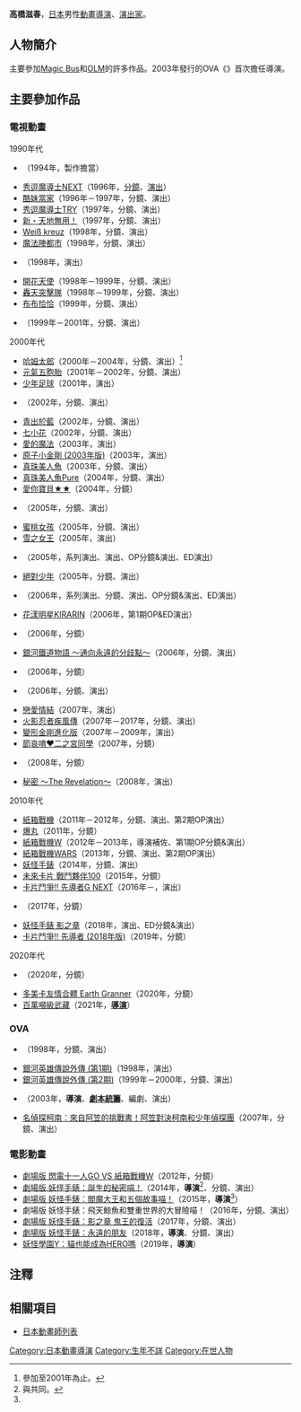 {{multiple issues|
{{Notability Unreferenced|time=2016-07-25T15:34:49+00:00}}
{{Primarysources|time=2016-07-25T15:34:49+00:00}}
}}
{{noteTA|G1=Anime}}
{{japanese|japanese=高橋 滋春|kana=たかはし しげはる|romaji=Takahashi Shigeharu}}
'''高橋滋春'''，[[日本|日本]]男性[[動畫|動畫]][[導演|導演]]、[[戲劇|演出家]]。

== 人物簡介 ==
主要參加[[Magic_Bus|Magic Bus]]和[[OLM|OLM]]的許多作品。2003年發行的OVA《{{lang|ja|ふたりのジョー}}》首次擔任導演。

== 主要參加作品 ==
=== 電視動畫 ===
; 1990年代
* {{link-ja|超變身俏妞|超くせになりそう}}（1994年，製作擔當）
* [[秀逗魔導士_(動畫)#秀逗魔導士NEXT|秀逗魔導士NEXT]]（1996年，[[分鏡|分鏡]]、[[戲劇|演出]]）
* [[酷妹當家|酷妹當家]]（1996年－1997年，分鏡、演出）
* [[秀逗魔導士_(動畫)#秀逗魔導士TRY|秀逗魔導士TRY]]（1997年，分鏡、演出）
* [[天地無用！#新·天地無用！|新・天地無用！]]（1997年，分鏡、演出）
* [[白色十字架|Weiß kreuz]]（1998年，分鏡、演出）
* [[魔法陣都市|魔法陣都市]]（1998年，分鏡、演出）
* {{link-ja|LET'S 努普努普|LET'S ぬぷぬぷっ}}（1998年，演出）
* [[開花天使|開花天使]]（1998年－1999年，分鏡、演出）
* [[轟天突擊隊|轟天突擊隊]]（1998年－1999年，分鏡、演出）
* [[布布恰恰|布布恰恰]]（1999年，分鏡、演出）
* {{link-ja|週刊故事樂園|週刊ストーリーランド}}（1999年－2001年，分鏡、演出）

; 2000年代
* [[哈姆太郎|哈姆太郎]]（2000年－2004年，分鏡、演出）<ref>參加至2001年為止。</ref>
* [[元氣五胞胎|元氣五胞胎]]（2001年－2002年，分鏡、演出）
* [[少年足球|少年足球]]（2001年，演出）
* {{link-ja|魔王但丁|魔王ダンテ}}（2002年，分鏡、演出）
* [[青出於藍_(漫畫)|青出於藍]]（2002年，分鏡、演出）
* [[七小花|七小花]]（2002年，分鏡、演出）
* [[愛的魔法|愛的魔法]]（2003年，演出）
* [[鐵臂阿童木_(2003年動畫)|原子小金剛 (2003年版)]]（2003年，演出）
* [[真珠美人魚|真珠美人魚]]（2003年，分鏡、演出）
* [[真珠美人魚|真珠美人魚Pure]]（2004年，分鏡、演出）
* [[愛你寶貝|愛你寶貝★★]]（2004年，分鏡）
* {{link-ja|笨笨森林日記|だめっこどうぶつ}}（2005年，分鏡、演出）
* [[蜜桃女孩|蜜桃女孩]]（2005年，分鏡、演出）
* [[雪之女王|雪之女王]]（2005年，演出）
* {{link-ja|Play Ball (漫畫)|プレイボール (漫画)|Play Ball}}（2005年，系列演出、演出、OP分鏡&演出、ED演出）
* [[絕對少年|絕對少年]]（2005年，分鏡、演出）
* {{link-ja|Play Ball (漫畫)|プレイボール (漫画)|Play Ball 2nd}}（2006年，系列演出、分鏡、演出、OP分鏡&演出、ED演出）
* [[偶像宣言|花漾明星KIRARIN]]（2006年，第1期OP&ED演出）
* {{link-ja|暗夜第六感|NIGHT HEAD GENESIS}}（2006年，分鏡）
* [[銀河鐵道物語|銀河鐵道物語 ～通向永遠的分歧點～]]（2006年，分鏡、演出）
* {{link-ja|Tactical Roar|タクティカルロア}}（2006年，分鏡）
* {{link-ja|銀色的奧林西斯|銀色のオリンシス}}（2006年，分鏡、演出）
* [[戀愛情結|戀愛情結]]（2007年，演出）
* [[火影忍者疾風傳|火影忍者疾風傳]]（2007年－2017年，分鏡、演出）
* [[變形金剛進化版|變形金剛進化版]]（2007年－2009年，演出）
* [[節哀唷♥二之宮同學|節哀唷♥二之宮同學]]（2007年，分鏡）
* {{link-ja|旁邊的兒童 我的火腿組|はたらキッズ マイハム組}}（2008年，分鏡）
* [[最高機密_(漫畫)|秘密 ～The Revelation～]]（2008年，演出）

; 2010年代
* [[紙箱戰機|紙箱戰機]]（2011年－2012年，分鏡、演出、第2期OP演出）
* [[爆丸|爆丸]]（2011年，分鏡）
* [[紙箱戰機W|紙箱戰機W]]（2012年－2013年，導演補佐、第1期OP分鏡&演出）
* [[紙箱戰機WARS|紙箱戰機WARS]]（2013年，分鏡、演出、第2期OP演出）
* [[妖怪手錶|妖怪手錶]]（2014年，分鏡、演出）
* [[未來卡片_戰鬥夥伴|未來卡片 戰鬥夥伴100]]（2015年，分鏡）
* [[卡片戰鬥先導者|卡片鬥爭!! 先導者G NEXT]]（2016年－，演出）
* {{link-ja|The SNACK WORLD|スナックワールド}}（2017年，分鏡）
* [[妖怪手錶_影之章|妖怪手錶 影之章]]（2018年，演出、ED分鏡&演出）
* [[卡片戰鬥先導者|卡片鬥爭!! 先導者 (2018年版)]]（2019年，分鏡）

; 2020年代
* {{link-ja|妖怪學園Y ～第N類接觸～|妖怪学園Y 〜Nとの遭遇〜}}（2020年，分鏡）
* [[多美卡友情合體_Earth_Granner|多美卡友情合體 Earth Granner]]（2020年，分鏡）
* [[百萬噸級武藏|百萬噸級武藏]]（2021年，'''[[導演|導演]]'''）

=== OVA ===
* {{link-ja|聖少女艦隊|聖少女艦隊バージンフリート}}（1998年，分鏡、演出）
* [[銀河英雄傳說|銀河英雄傳說外傳 (第1期)]]（1998年，演出）
* [[銀河英雄傳說|銀河英雄傳說外傳 (第2期)]]（1999年－2000年，分鏡、演出）
* {{lang|ja|ふたりのジョー}}（2003年，'''導演'''、'''[[劇本統籌|劇本統籌]]'''、編劇、演出）
* [[名偵探柯南動畫集數列表#OVA|名偵探柯南：來自阿笠的挑戰書！阿笠對決柯南和少年偵探團]]（2007年，分鏡、演出）

=== 電影動畫 ===
* [[閃電十一人GO_VS_紙箱戰機W|劇場版 閃電十一人GO VS 紙箱戰機W]]（2012年，分鏡）
* [[妖怪手錶電影版：誕生的秘密喵！|劇場版 妖怪手錶：誕生的秘密喵！]]（2014年，'''導演'''<ref name="director">與{{link-ja|後信治|ウシロシンジ}}共同。</ref>、分鏡、演出） 
* [[妖怪手錶系列#劇場版動畫|劇場版 妖怪手錶：閻魔大王和五個故事喵！]]（2015年，'''導演'''<ref name="director" />）
* 劇場版 妖怪手錶：飛天鯨魚和雙重世界的大冒險喵！（2016年，分鏡、演出）
* [[電影版妖怪手錶：光影之卷_鬼王的復活|劇場版 妖怪手錶：影之章 鬼王的復活]]（2017年，分鏡、演出）
* [[妖怪手錶：永遠的朋友|劇場版 妖怪手錶：永遠的朋友]]（2018年，'''導演'''、分鏡、演出）
* [[妖怪學園Y|妖怪學園Y：貓也能成為HERO嗎]]（2019年，'''導演'''）

== 注釋 ==
{{reflist}}

== 相關項目 ==
* [[日本動畫師列表|日本動畫師列表]]

{{高橋滋春執導作品}}
{{DEFAULTSORT:Takahashi Shigeharu}}
[[Category:日本動畫導演|Category:日本動畫導演]]
[[Category:生年不詳|Category:生年不詳]]
[[Category:在世人物|Category:在世人物]]